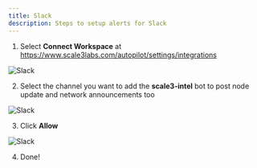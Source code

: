 ```yaml
---
title: Slack
description: Steps to setup alerts for Slack
---
```


1. Select **Connect Workspace** at https://www.scale3labs.com/autopilot/settings/integrations

![Slack](/images/slack.png)

2. Select the channel you want to add the **scale3-intel** bot to post node update and network announcements too

![Slack](/images/slack-permissions.png)

3. Click **Allow**

![Slack](/images/slack-allow.png)

4. Done!
